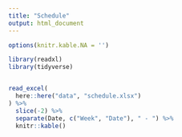 ```yaml
---
title: "Schedule"
output: html_document
---
```


```r
options(knitr.kable.NA = '')

library(readxl)
library(tidyverse)


read_excel(
  here::here("data", "schedule.xlsx")
) %>% 
  slice(-2) %>% 
  separate(Date, c("Week", "Date"), " - ") %>% 
  knitr::kable()
```